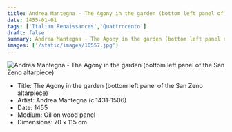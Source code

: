 ```yaml
---
title: Andrea Mantegna - The Agony in the garden (bottom left panel of the San Zeno altarpiece)
date: 1455-01-01
tags: ['Italian Renaissances','Quattrocento']
draft: false
summary: Andrea Mantegna - The Agony in the garden (bottom left panel of the San Zeno altarpiece)
images: ['/static/images/10557.jpg']
---
```


![Andrea Mantegna - The Agony in the garden (bottom left panel of the San Zeno altarpiece)](/static/images/10557.jpg)

* Title: The Agony in the garden (bottom left panel of the San Zeno altarpiece)
* Artist: Andrea Mantegna (c.1431-1506)
* Date: 1455
* Medium: Oil on wood panel
* Dimensions: 70 x 115 cm


